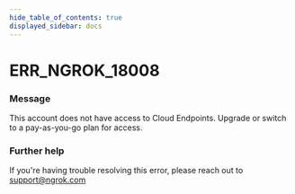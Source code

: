 ```yaml
---
hide_table_of_contents: true
displayed_sidebar: docs
---
```



# ERR_NGROK_18008

### Message

This account does not have access to Cloud Endpoints. Upgrade or switch to a pay-as-you-go plan for access.

<ErrorDetails error="err_ngrok_18008" />

### Further help

If you're having trouble resolving this error, please reach out to [support@ngrok.com](mailto:support@ngrok.com?subject=Help%20with%20ERR_NGROK_18008)
